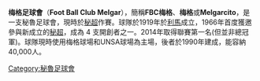 {{Infobox football club
| clubname   = 梅格<br /> FBC Melgar
| image      = 
| fullname   = Foot Ball Club Melgar
| nickname   = ''El Dominó, Los Rojinegros,<br />El León del Sur, El Sangre y Luto''
| founded    = {{Start date and age|1915|3|25}} 
| ground     = [[梅格球場|梅格球場]]、[[UNSA球場|UNSA球場]]
| capacity   = 40,217
| chairman   = Henry Bustinza Vera
| manager    = 桑·雷洛素
| league     = [[秘魯足球甲級聯賽|秘魯足球甲級聯賽]]
| season     = 2019
| position   = 秘魯甲，第 6 位
| website    = http://www.fbcmelgar.com/
|pattern_la1=_thinblackborder|pattern_b1=_melgar17h|pattern_ra1=_thinblackborder|pattern_sh1=_melgar16h|pattern_so1=_melgar16h
|leftarm1=FF0000|body1=000000|rightarm1=000000|shorts1=FF0000|socks1=000000
|pattern_la2=_melgar17a|pattern_b2=_melgar17a|pattern_ra2=_melgar17a|pattern_sh2=_melgar16h|pattern_so2=_melgar16h
|leftarm2=000000|body2=000000|rightarm2=000000|shorts2=000000|socks2=000000
}}
'''梅格足球會'''（'''Foot Ball Club Melgar'''），簡稱'''FBC梅格'''、'''梅格'''或'''Melgarcito'''，是一支秘魯足球會，現時於[[秘超|秘超]]作賽。球隊於1919年於[[利馬|利馬]]成立，1966年首度獲邀參與新成立的[[秘超|秘超]]，成為 4 支開創者之一。2014年取得聯賽第一名(但並非總冠軍)。球隊現時使用梅格球場和UNSA球場為主場，後者於1990年建成，能容納40,000人。

{{fc-stub}}

[[Category:秘魯足球會|Category:秘魯足球會]]